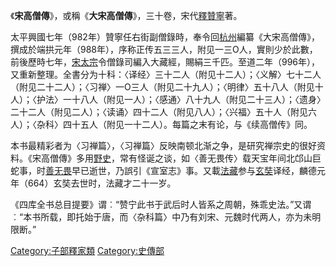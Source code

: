 {{unreferenced|time=2017-07-30T07:42:21+00:00}}
{{佛教}}
《'''宋高僧傳'''》，或稱《'''大宋高僧傳'''》，三十卷，宋代[[贊寧|釋贊寧]]著。

太平興國七年（982年）贊寧任右街副僧錄時，奉令回[[杭州|杭州]]編纂《大宋高僧傳》，撰成於端拱元年（988年），序称正传五三三人，附见一三O人，實則少於此數，前後歷時七年，[[宋太宗|宋太宗]]令僧錄司編入大藏經，賜絹三千匹。至道二年（996年），又重新整理。全書分为十科：〈译经〉三十二人（附见十二人）；〈义解〉七十二人（附见二十二人）；〈习禅〉一O三人（附见二十九人）；〈明律〉五十八人（附见十人）；〈护法〉一十八人（附见一人）；〈感通〉八十九人（附见二十三人）；〈遗身〉二十二人（附见二人）；〈读诵〉四十二人（附见八人）；〈兴福〉五十人（附见六人）；〈杂科〉四十五人（附见一十二人）。每篇之末有论，与《续高僧传》同。

本书最精彩者为〈习禅篇〉，〈习禅篇〉反映南顿北渐之争，是研究禅宗史的很好资料。《宋高僧傳》多用[[野史|野史]]，常有怪诞之谈，如〈善无畏传〉载天宝年间北邙山巨蛇事，时[[善无畏|善无畏]]早已逝世，乃誤引《宣室志》事。又載[[法藏|法藏]]参与[[玄奘|玄奘]]译经，麟德元年（664）玄奘去世时，法藏才二十一岁。

《四库全书总目提要》谓︰“赞宁此书于武后时人皆系之周朝，殊乖史法。”又谓︰“本书所载，即托始于唐，而〈杂科篇〉中乃有刘宋、元魏时代两人，亦为未明限断。”

{{Wikisource|宋高僧傳}}
{{China-buddhism-book-shizhuan}}

[[Category:子部釋家類|Category:子部釋家類]]
[[Category:史傳部|Category:史傳部]]